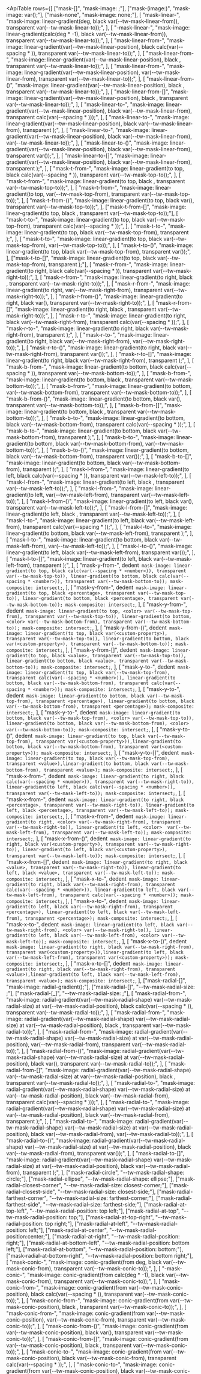 

<svg className="sr-only">
  <defs>
    <pattern id="checkerboard" x="0.5" y="0" width="10" height="10" patternUnits="userSpaceOnUse">
      <rect x="0" y="0" width="5" height="5" fill="#fff" />
      <rect x="5" y="0" width="5" height="5" fill="#808080" />
      <rect x="0" y="5" width="5" height="5" fill="#808080" />
      <rect x="5" y="5" width="5" height="5" fill="#fff" />
    </pattern>
  </defs>
</svg>

<svg className="hidden">
  <symbol id="gradient-color-stop" viewBox="0 0 32 34">
    <path
      fill="url(#checkerboard)"
      stroke="#000"
      strokeOpacity=".05"
      d="M5 .5h22A3.5 3.5 0 0 1 30.5 4v19.6a3.5 3.5 0 0 1-1.853 3.088L16 33.433 3.353 26.688A3.5 3.5 0 0 1 1.5 23.6V4A3.5 3.5 0 0 1 5 .5Z"
    />
    <path
      fill="currentColor"
      d="M1 4a4 4 0 0 1 4-4h22a4 4 0 0 1 4 4v19.6a4 4 0 0 1-2.118 3.53L16 34 3.118 27.13A4 4 0 0 1 1 23.6V4Z"
    />
  </symbol>
</svg>

<ApiTable
  rows={[
    ["mask-[<value>]", "mask-image: <value>;"],
    ["mask-(image:<custom-property>)", "mask-image: var(<custom-property>);"],
    ["mask-none", "mask-image: none;"],
    [
      "mask-linear-<number>",
      "mask-image: linear-gradient(<number>deg, black var(--tw-mask-linear-from)), transparent var(--tw-mask-linear-to));",
    ],
    [
      "-mask-linear-<number>",
      "mask-image: linear-gradient(calc(<number>deg * -1), black var(--tw-mask-linear-from)), transparent var(--tw-mask-linear-to));",
    ],
    [
      "mask-linear-from-<number>",
      "mask-image: linear-gradient(var(--tw-mask-linear-position), black calc(var(--spacing * <number>)), transparent var(--tw-mask-linear-to));",
    ],
    [
      "mask-linear-from-<percentage>",
      "mask-image: linear-gradient(var(--tw-mask-linear-position), black <percentage>, transparent var(--tw-mask-linear-to));",
    ],
    [
      "mask-linear-from-<color>",
      "mask-image: linear-gradient(var(--tw-mask-linear-position), <color> var(--tw-mask-linear-from), transparent var(--tw-mask-linear-to));",
    ],
    [
      "mask-linear-from-(<custom-property>)",
      "mask-image: linear-gradient(var(--tw-mask-linear-position), black <custom-property>, transparent var(--tw-mask-linear-to));",
    ],
    [
      "mask-linear-from-[<value>]",
      "mask-image: linear-gradient(var(--tw-mask-linear-position), black <value>, transparent var(--tw-mask-linear-to));",
    ],
    [
      "mask-linear-to-<number>",
      "mask-image: linear-gradient(var(--tw-mask-linear-position), black var(--tw-mask-linear-from), transparent calc(var(--spacing * <number>)));",
    ],
    [
      "mask-linear-to-<percentage>",
      "mask-image: linear-gradient(var(--tw-mask-linear-position), black var(--tw-mask-linear-from), transparent <percentage>);",
    ],
    [
      "mask-linear-to-<color>",
      "mask-image: linear-gradient(var(--tw-mask-linear-position), black var(--tw-mask-linear-from), <color> var(--tw-mask-linear-to));",
    ],
    [
      "mask-linear-to-(<custom-property>)",
      "mask-image: linear-gradient(var(--tw-mask-linear-position), black var(--tw-mask-linear-from), transparent var(<custom-property>));",
    ],
    [
      "mask-linear-to-[<value>]",
      "mask-image: linear-gradient(var(--tw-mask-linear-position), black var(--tw-mask-linear-from), transparent <value>);",
    ],
    [
      "mask-t-from-<number>",
      "mask-image: linear-gradient(to top, black calc(var(--spacing * <number>)), transparent var(--tw-mask-top-to));",
    ],
    [
      "mask-t-from-<percentage>",
      "mask-image: linear-gradient(to top, black <percentage>, transparent var(--tw-mask-top-to));",
    ],
    [
      "mask-t-from-<color>",
      "mask-image: linear-gradient(to top, <color> var(--tw-mask-top-from), transparent var(--tw-mask-top-to));",
    ],
    [
      "mask-t-from-(<custom-property>)",
      "mask-image: linear-gradient(to top, black var(<custom-property>), transparent var(--tw-mask-top-to));",
    ],
    ["mask-t-from-[<value>]", "mask-image: linear-gradient(to top, black <value>, transparent var(--tw-mask-top-to));"],
    [
      "mask-t-to-<number>",
      "mask-image: linear-gradient(to top, black var(--tw-mask-top-from), transparent calc(var(--spacing * <number>));",
    ],
    [
      "mask-t-to-<percentage>",
      "mask-image: linear-gradient(to top, black var(--tw-mask-top-from), transparent <percentage>);",
    ],
    [
      "mask-t-to-<color>",
      "mask-image: linear-gradient(to top, black var(--tw-mask-top-from), <color> var(--tw-mask-top-to));",
    ],
    [
      "mask-t-to-(<custom-property>)",
      "mask-image: linear-gradient(to top, black var(--tw-mask-top-from), transparent var(<custom-property>));",
    ],
    ["mask-t-to-[<value>]", "mask-image: linear-gradient(to top, black var(--tw-mask-top-from), transparent <value>);"],
    [
      "mask-r-from-<number>",
      "mask-image: linear-gradient(to right, black calc(var(--spacing * <number>)), transparent var(--tw-mask-right-to));",
    ],
    [
      "mask-r-from-<percentage>",
      "mask-image: linear-gradient(to right, black <percentage>, transparent var(--tw-mask-right-to));",
    ],
    [
      "mask-r-from-<color>",
      "mask-image: linear-gradient(to right, <color> var(--tw-mask-right-from), transparent var(--tw-mask-right-to));",
    ],
    [
      "mask-r-from-(<custom-property>)",
      "mask-image: linear-gradient(to right, black var(<custom-property>), transparent var(--tw-mask-right-to));",
    ],
    [
      "mask-r-from-[<value>]",
      "mask-image: linear-gradient(to right, black <value>, transparent var(--tw-mask-right-to));",
    ],
    [
      "mask-r-to-<number>",
      "mask-image: linear-gradient(to right, black var(--tw-mask-right-from), transparent calc(var(--spacing * <number>));",
    ],
    [
      "mask-r-to-<percentage>",
      "mask-image: linear-gradient(to right, black var(--tw-mask-right-from), transparent <percentage>);",
    ],
    [
      "mask-r-to-<color>",
      "mask-image: linear-gradient(to right, black var(--tw-mask-right-from), <color> var(--tw-mask-right-to));",
    ],
    [
      "mask-r-to-(<custom-property>)",
      "mask-image: linear-gradient(to right, black var(--tw-mask-right-from), transparent var(<custom-property>));",
    ],
    [
      "mask-r-to-[<value>]",
      "mask-image: linear-gradient(to right, black var(--tw-mask-right-from), transparent <value>);",
    ],
    [
      "mask-b-from-<number>",
      "mask-image: linear-gradient(to bottom, black calc(var(--spacing * <number>)), transparent var(--tw-mask-bottom-to));",
    ],
    [
      "mask-b-from-<percentage>",
      "mask-image: linear-gradient(to bottom, black <percentage>, transparent var(--tw-mask-bottom-to));",
    ],
    [
      "mask-b-from-<color>",
      "mask-image: linear-gradient(to bottom, <color> var(--tw-mask-bottom-from), transparent var(--tw-mask-bottom-to));",
    ],
    [
      "mask-b-from-(<custom-property>)",
      "mask-image: linear-gradient(to bottom, black var(<custom-property>), transparent var(--tw-mask-bottom-to));",
    ],
    [
      "mask-b-from-[<value>]",
      "mask-image: linear-gradient(to bottom, black <value>, transparent var(--tw-mask-bottom-to));",
    ],
    [
      "mask-b-to-<number>",
      "mask-image: linear-gradient(to bottom, black var(--tw-mask-bottom-from), transparent calc(var(--spacing * <number>));",
    ],
    [
      "mask-b-to-<percentage>",
      "mask-image: linear-gradient(to bottom, black var(--tw-mask-bottom-from), transparent <percentage>);",
    ],
    [
      "mask-b-to-<color>",
      "mask-image: linear-gradient(to bottom, black var(--tw-mask-bottom-from), <color> var(--tw-mask-bottom-to));",
    ],
    [
      "mask-b-to-(<custom-property>)",
      "mask-image: linear-gradient(to bottom, black var(--tw-mask-bottom-from), transparent var(<custom-property>));",
    ],
    [
      "mask-b-to-[<value>]",
      "mask-image: linear-gradient(to bottom, black var(--tw-mask-bottom-from), transparent <value>);",
    ],
    [
      "mask-l-from-<number>",
      "mask-image: linear-gradient(to left, black calc(var(--spacing * <number>)), transparent var(--tw-mask-left-to));",
    ],
    [
      "mask-l-from-<percentage>",
      "mask-image: linear-gradient(to left, black <percentage>, transparent var(--tw-mask-left-to));",
    ],
    [
      "mask-l-from-<color>",
      "mask-image: linear-gradient(to left, <color> var(--tw-mask-left-from), transparent var(--tw-mask-left-to));",
    ],
    [
      "mask-l-from-(<custom-property>)",
      "mask-image: linear-gradient(to left, black var(<custom-property>), transparent var(--tw-mask-left-to));",
    ],
    [
      "mask-l-from-[<value>]",
      "mask-image: linear-gradient(to left, black <value>, transparent var(--tw-mask-left-to));",
    ],
    [
      "mask-l-to-<number>",
      "mask-image: linear-gradient(to left, black var(--tw-mask-left-from), transparent calc(var(--spacing * <number>));",
    ],
    [
      "mask-l-to-<percentage>",
      "mask-image: linear-gradient(to bottom, black var(--tw-mask-left-from), transparent <percentage>);",
    ],
    [
      "mask-l-to-<color>",
      "mask-image: linear-gradient(to bottom, black var(--tw-mask-left-from), <color> var(--tw-mask-left-to));",
    ],
    [
      "mask-l-to-(<custom-property>)",
      "mask-image: linear-gradient(to left, black var(--tw-mask-left-from), transparent var(<custom-property>));",
    ],
    [
      "mask-l-to-[<value>]",
      "mask-image: linear-gradient(to left, black var(--tw-mask-left-from), transparent <value>);",
    ],
    [
      "mask-y-from-<number>",
      dedent`
        mask-image: linear-gradient(to top, black calc(var(--spacing * <number>)), transparent var(--tw-mask-top-to)), linear-gradient(to bottom, black calc(var(--spacing * <number>)), transparent var(--tw-mask-bottom-to));
        mask-composite: intersect;`,
    ],
    [
      "mask-y-from-<percentage>",
      dedent`
        mask-image: linear-gradient(to top, black <percentage>, transparent var(--tw-mask-top-to)), linear-gradient(to bottom, black <percentage>, transparent var(--tw-mask-bottom-to));
        mask-composite: intersect;`,
    ],
    [
      "mask-y-from-<color>",
      dedent`
        mask-image: linear-gradient(to top, <color> var(--tw-mask-top-from), transparent var(--tw-mask-top-to)), linear-gradient(to bottom, <color> var(--tw-mask-bottom-from), transparent var(--tw-mask-bottom-to));
        mask-composite: intersect;`,
    ],
    [
      "mask-y-from-(<custom-property>)",
      dedent`
        mask-image: linear-gradient(to top, black var(<custom-property>), transparent var(--tw-mask-top-to)), linear-gradient(to bottom, black var(<custom-property>), transparent var(--tw-mask-bottom-to));
        mask-composite: intersect;`,
    ],
    [
      "mask-y-from-[<value>]",
      dedent`
        mask-image: linear-gradient(to top, black <value>, transparent var(--tw-mask-top-to)), linear-gradient(to bottom, black <value>, transparent var(--tw-mask-bottom-to));
        mask-composite: intersect;`,
    ],
    [
      "mask-y-to-<number>",
      dedent`
        mask-image: linear-gradient(to top, black var(--tw-mask-top-from), transparent calc(var(--spacing * <number>)), linear-gradient(to bottom, black var(--tw-mask-bottom-from), transparent calc(var(--spacing * <number>));
        mask-composite: intersect;`,
    ],
    [
      "mask-y-to-<percentage>",
      dedent`
        mask-image: linear-gradient(to bottom, black var(--tw-mask-top-from), transparent <percentage>), linear-gradient(to bottom, black var(--tw-mask-bottom-from), transparent <percentage>);
        mask-composite: intersect;`,
    ],
    [
      "mask-y-to-<color>",
      dedent`
        mask-image: linear-gradient(to bottom, black var(--tw-mask-top-from), <color> var(--tw-mask-top-to)), linear-gradient(to bottom, black var(--tw-mask-bottom-from), <color> var(--tw-mask-bottom-to));
        mask-composite: intersect;`,
    ],
    [
      "mask-y-to-(<custom-property>)",
      dedent`
      mask-image: linear-gradient(to top, black var(--tw-mask-top-from), transparent var(<custom-property>)),linear-gradient(to bottom, black var(--tw-mask-bottom-from), transparent var(<custom-property>));
      mask-composite: intersect;`,
    ],
    [
      "mask-y-to-[<value>]",
      dedent`
      mask-image: linear-gradient(to top, black var(--tw-mask-top-from), transparent <value>),linear-gradient(to bottom, black var(--tw-mask-bottom-from), transparent <value>);
      mask-composite: intersect;`,
    ],
    [
      "mask-x-from-<number>",
      dedent`
        mask-image: linear-gradient(to right, black calc(var(--spacing * <number>)), transparent var(--tw-mask-right-to)), linear-gradient(to left, black calc(var(--spacing * <number>)), transparent var(--tw-mask-left-to));
        mask-composite: intersect;`,
    ],
    [
      "mask-x-from-<percentage>",
      dedent`
        mask-image: linear-gradient(to right, black <percentage>, transparent var(--tw-mask-right-to)), linear-gradient(to left, black <percentage>, transparent var(--tw-mask-left-to));
        mask-composite: intersect;`,
    ],
    [
      "mask-x-from-<color>",
      dedent`
        mask-image: linear-gradient(to right, <color> var(--tw-mask-right-from), transparent var(--tw-mask-right-to)), linear-gradient(to left, <color>  var(--tw-mask-left-from), transparent var(--tw-mask-left-to));
        mask-composite: intersect;`,
    ],
    [
      "mask-x-from-(<custom-property>)",
      dedent`
        mask-image: linear-gradient(to right, black var(<custom-property>), transparent var(--tw-mask-right-to)), linear-gradient(to left, black var(<custom-property>), transparent var(--tw-mask-left-to));
        mask-composite: intersect;`,
    ],
    [
      "mask-x-from-[<value>]",
      dedent`
        mask-image: linear-gradient(to right, black <value>, transparent var(--tw-mask-right-to)), linear-gradient(to left, black <value>, transparent var(--tw-mask-left-to));
        mask-composite: intersect;`,
    ],
    [
      "mask-x-to-<number>",
      dedent`
        mask-image: linear-gradient(to right, black var(--tw-mask-right-from), transparent calc(var(--spacing * <number>)), linear-gradient(to left, black var(--tw-mask-left-from), transparent calc(var(--spacing * <number>));
        mask-composite: intersect;`,
    ],
    [
      "mask-x-to-<percentage>",
      dedent`
        mask-image: linear-gradient(to left, black var(--tw-mask-right-from), transparent <percentage>), linear-gradient(to left, black var(--tw-mask-left-from), transparent <percentage>);
        mask-composite: intersect;`,
    ],
    [
      "mask-x-to-<color>",
      dedent`
        mask-image: linear-gradient(to left, black var(--tw-mask-right-from), <color> var(--tw-mask-right-to)), linear-gradient(to left, black var(--tw-mask-left-from), <color> var(--tw-mask-left-to));
        mask-composite: intersect;`,
    ],
    [
      "mask-x-to-(<custom-property>)",
      dedent`
        mask-image: linear-gradient(to right, black var(--tw-mask-right-from), transparent var(<custom-property>)),linear-gradient(to left, black var(--tw-mask-left-from), transparent var(<custom-property>));
        mask-composite: intersect;`,
    ],
    [
      "mask-x-to-[<value>]",
      dedent`
        mask-image: linear-gradient(to right, black var(--tw-mask-right-from), transparent <value>),linear-gradient(to left, black var(--tw-mask-left-from), transparent <value>);
        mask-composite: intersect;`,
    ],
    ["mask-radial-[<value>]", "mask-image: radial-gradient(<value>);"],
    ["mask-radial-[<size>]", "--tw-mask-radial-size: <size>;"],
    ["mask-radial-[<size>_<size>]", "--tw-mask-radial-size: <size> <size>;"],
    [
      "mask-radial-from-<number>",
      "mask-image: radial-gradient(var(--tw-mask-radial-shape) var(--tw-mask-radial-size) at var(--tw-mask-radial-position), black calc(var(--spacing * <number>)), transparent var(--tw-mask-radial-to));",
    ],
    [
      "mask-radial-from-<percentage>",
      "mask-image: radial-gradient(var(--tw-mask-radial-shape) var(--tw-mask-radial-size) at var(--tw-mask-radial-position), black <percentage>, transparent var(--tw-mask-radial-to));",
    ],
    [
      "mask-radial-from-<color>",
      "mask-image: radial-gradient(var(--tw-mask-radial-shape) var(--tw-mask-radial-size) at var(--tw-mask-radial-position), <color> var(--tw-mask-radial-from), transparent var(--tw-mask-radial-to));",
    ],
    [
      "mask-radial-from-(<custom-property>)",
      "mask-image: radial-gradient(var(--tw-mask-radial-shape) var(--tw-mask-radial-size) at var(--tw-mask-radial-position), black var(<custom-property>), transparent var(--tw-mask-radial-to));",
    ],
    [
      "mask-radial-from-[<value>]",
      "mask-image: radial-gradient(var(--tw-mask-radial-shape) var(--tw-mask-radial-size) at var(--tw-mask-radial-position), black <value>, transparent var(--tw-mask-radial-to));",
    ],
    [
      "mask-radial-to-<number>",
      "mask-image: radial-gradient(var(--tw-mask-radial-shape) var(--tw-mask-radial-size) at var(--tw-mask-radial-position), black var(--tw-mask-radial-from), transparent calc(var(--spacing * <number>)));",
    ],
    [
      "mask-radial-to-<percentage>",
      "mask-image: radial-gradient(var(--tw-mask-radial-shape) var(--tw-mask-radial-size) at var(--tw-mask-radial-position), black var(--tw-mask-radial-from), transparent <percentage>);",
    ],
    [
      "mask-radial-to-<color>",
      "mask-image: radial-gradient(var(--tw-mask-radial-shape) var(--tw-mask-radial-size) at var(--tw-mask-radial-position), black var(--tw-mask-radial-from), <color> var(--tw-mask-radial-to));",
    ],
    [
      "mask-radial-to-(<custom-property>)",
      "mask-image: radial-gradient(var(--tw-mask-radial-shape) var(--tw-mask-radial-size) at var(--tw-mask-radial-position), black var(--tw-mask-radial-from), transparent var(<custom-property>));",
    ],
    [
      "mask-radial-to-[<value>]",
      "mask-image: radial-gradient(var(--tw-mask-radial-shape) var(--tw-mask-radial-size) at var(--tw-mask-radial-position), black var(--tw-mask-radial-from), transparent <value>);",
    ],
    ["mask-radial-circle", "--tw-mask-radial-shape: circle;"],
    ["mask-radial-ellipse", "--tw-mask-radial-shape: ellipse;"],
    ["mask-radial-closest-corner", "--tw-mask-radial-size: closest-corner;"],
    ["mask-radial-closest-side", "--tw-mask-radial-size: closest-side;"],
    ["mask-radial-farthest-corner", "--tw-mask-radial-size: farthest-corner;"],
    ["mask-radial-farthest-side", "--tw-mask-radial-size: farthest-side;"],
    ["mask-radial-at-top-left", "--tw-mask-radial-position: top left;"],
    ["mask-radial-at-top", "--tw-mask-radial-position: top;"],
    ["mask-radial-at-top-right", "--tw-mask-radial-position: top right;"],
    ["mask-radial-at-left", "--tw-mask-radial-position: left;"],
    ["mask-radial-at-center", "--tw-mask-radial-position:center;"],
    ["mask-radial-at-right", "--tw-mask-radial-position: right;"],
    ["mask-radial-at-bottom-left", "--tw-mask-radial-position: bottom left;"],
    ["mask-radial-at-bottom", "--tw-mask-radial-position: bottom;"],
    ["mask-radial-at-bottom-right", "--tw-mask-radial-position: bottom right;"],
    [
      "mask-conic-<number>",
      "mask-image: conic-gradient(from <number>deg, black var(--tw-mask-conic-from), transparent var(--tw-mask-conic-to));",
    ],
    [
      "-mask-conic-<number>",
      "mask-image: conic-gradient(from calc(<number>deg * -1), black var(--tw-mask-conic-from), transparent var(--tw-mask-conic-to));",
    ],
    [
      "mask-conic-from-<number>",
      "mask-image: conic-gradient(from var(--tw-mask-conic-position), black calc(var(--spacing * <number>)), transparent var(--tw-mask-conic-to));",
    ],
    [
      "mask-conic-from-<percentage>",
      "mask-image: conic-gradient(from var(--tw-mask-conic-position), black <percentage>, transparent var(--tw-mask-conic-to));",
    ],
    [
      "mask-conic-from-<color>",
      "mask-image: conic-gradient(from var(--tw-mask-conic-position), <color> var(--tw-mask-conic-from), transparent var(--tw-mask-conic-to));",
    ],
    [
      "mask-conic-from-(<custom-property>)",
      "mask-image: conic-gradient(from var(--tw-mask-conic-position), black var(<custom-property>), transparent var(--tw-mask-conic-to));",
    ],
    [
      "mask-conic-from-[<value>]",
      "mask-image: conic-gradient(from var(--tw-mask-conic-position), black <value>, transparent var(--tw-mask-conic-to));",
    ],
    [
      "mask-conic-to-<number>",
      "mask-image: conic-gradient(from var(--tw-mask-conic-position), black var(--tw-mask-conic-from), transparent calc(var(--spacing * <number>));",
    ],
    [
      "mask-conic-to-<percentage>",
      "mask-image: conic-gradient(from var(--tw-mask-conic-position), black var(--tw-mask-conic-from), transparent <percentage>);",
    ],
    [
      "mask-conic-to-<color>",
      "mask-image: conic-gradient(from var(--tw-mask-conic-position), black var(--tw-mask-conic-from), <color> var(--tw-mask-conic-to);",
    ],
    [
      "mask-conic-to-(<custom-property>)",
      "mask-image: conic-gradient(from var(--tw-mask-conic-position), black var(--tw-mask-conic-from), transparent var(<custom-property>);",
    ],
    [
      "mask-conic-to-[<value>]",
      "mask-image: conic-gradient(from var(--tw-mask-conic-position), black var(--tw-mask-conic-from), transparent <value>);",
    ],
  ]}
/>

## Examples

### Basic example

Use the `mask-[<value>]` syntax to set the mask image of an element:

<Figure>

<Example>
  {
    <Stripes
      border
      className="relative mx-auto flex h-48 w-96 items-center justify-center overflow-hidden rounded-lg sm:w-96"
    >
      <div className="h-full w-full bg-[url(https://images.unsplash.com/photo-1554629947-334ff61d85dc?ixid=MnwxMjA3fDB8MHxwaG90by1wYWdlfHx8fGVufDB8fHx8&ixlib=rb-1.2.1&auto=format&fit=crop&w=1000&h=1000&q=80)] [mask-image:url(/mask.png)] bg-cover bg-center bg-no-repeat mask-size-[110%_90%] mask-center mask-no-repeat"></div>
    </Stripes>
  }
</Example>

```html
<!-- [!code classes:mask-[url(/img/scribble.png)]] -->
<div class="bg-[url(/img/mountains.jpg)] mask-[url(/img/scribble.png)] ..."></div>
```

</Figure>

### Masking a single side

Use utilities like `mask-b-from-<value>` and `mask-t-to-<value>` to add a linear gradient mask to a single side of an element:

<Figure >

<Example padding={false}>
  {
    <div className="grid grid-cols-2 items-end gap-x-2 gap-y-8 p-8 text-center font-mono text-sm font-medium text-gray-500 max-sm:justify-between max-sm:px-2 dark:text-gray-400">
      <div className="flex flex-col items-center text-xs">
        <p>mask-t-from-50%</p>
        <Stripes className="mt-3 aspect-[1.33] w-40 rounded-lg max-sm:w-32" border>
          <div className="h-full rounded-lg bg-[url(https://images.unsplash.com/photo-1554629947-334ff61d85dc?ixid=MnwxMjA3fDB8MHxwaG90by1wYWdlfHx8fGVufDB8fHx8&ixlib=rb-1.2.1&auto=format&fit=crop&w=1000&h=1000&q=80)] mask-t-from-50% bg-cover bg-center mask-no-repeat"></div>
        </Stripes>
      </div>
      <div className="flex flex-col items-center text-xs">
        <p>mask-r-from-30%</p>
        <Stripes className="mt-3 aspect-[1.33] w-40 rounded-lg max-sm:w-32" border>
          <div className="h-full rounded-lg bg-[url(https://images.unsplash.com/photo-1554629947-334ff61d85dc?ixid=MnwxMjA3fDB8MHxwaG90by1wYWdlfHx8fGVufDB8fHx8&ixlib=rb-1.2.1&auto=format&fit=crop&w=1000&h=1000&q=80)] mask-r-from-white mask-r-from-30% bg-cover bg-center mask-no-repeat"></div>
        </Stripes>
      </div>
      <div className="flex flex-col items-center text-xs">
        <p>mask-l-from-50%</p>
        <p>mask-l-to-90%</p>
        <Stripes className="mt-3 aspect-[1.33] w-40 rounded-lg max-sm:w-32" border>
          <div className="h-full rounded-lg bg-[url(https://images.unsplash.com/photo-1554629947-334ff61d85dc?ixid=MnwxMjA3fDB8MHxwaG90by1wYWdlfHx8fGVufDB8fHx8&ixlib=rb-1.2.1&auto=format&fit=crop&w=1000&h=1000&q=80)] mask-l-from-50% mask-l-to-90% bg-cover bg-center mask-no-repeat"></div>
        </Stripes>
      </div>
      <div className="flex flex-col items-center text-xs">
        <p>mask-b-from-20%</p>
        <p>mask-b-to-80%</p>
        <Stripes className="mt-3 aspect-[1.33] w-40 rounded-lg max-sm:w-32" border>
          <div className="h-full rounded-lg bg-[url(https://images.unsplash.com/photo-1554629947-334ff61d85dc?ixid=MnwxMjA3fDB8MHxwaG90by1wYWdlfHx8fGVufDB8fHx8&ixlib=rb-1.2.1&auto=format&fit=crop&w=1000&h=1000&q=80)] mask-b-from-20% mask-b-to-80% bg-cover bg-center mask-no-repeat"></div>
        </Stripes>
      </div>
    </div>
  }
</Example>

```html
<!-- [!code classes:mask-t-from-50%,mask-r-from-30%,mask-r-to-90%,mask-b-from-50%,mask-b-to-90%,mask-l-from-20%,mask-l-to-80%] -->
<div class="mask-t-from-50% ..."></div>
<div class="mask-r-from-30% ..."></div>
<div class="mask-b-from-50% mask-b-to-90% ..."></div>
<div class="mask-l-from-20% mask-l-to-80% ..."></div>
```

</Figure>

By default, this creates a gradient from black to transparent. You can customize the gradient colors using the `mask-b-from-<color>` and `mask-l-to-<color>` utilities.

Combine multiple single side utilities to create more complex gradients, or use utilities like `mask-x-from-<value>` and `mask-y-from-<value>` to create a symmetrical gradient:

<Figure>

<Example>
  {
    <div className="mx-8 max-sm:justify-between max-sm:px-2">
      <div className="relative h-[3.625rem]">
        <div className="absolute top-0 left-[10%] -ml-3 flex h-12 flex-col items-center">
          <svg viewBox="0 0 32 34" className="w-7 flex-none text-transparent drop-shadow dark:stroke-white/10">
            <use href="#gradient-color-stop" />
          </svg>
          <div className="mt-2 h-2 w-0.5 bg-gray-900/30 dark:bg-white/30"></div>
        </div>
        <div className="absolute top-0 left-[20%] -ml-3 flex h-12 flex-col items-center">
          <svg viewBox="0 0 32 34" className="w-7 flex-none text-black drop-shadow dark:stroke-white/10">
            <use href="#gradient-color-stop" />
          </svg>
          <div className="mt-2 h-2 w-0.5 bg-gray-900/30 dark:bg-white/30"></div>
        </div>
        <div className="absolute top-0 right-[30%] -mr-3 flex h-12 flex-col items-center">
          <svg viewBox="0 0 32 34" className="w-7 flex-none text-black drop-shadow dark:stroke-white/10">
            <use href="#gradient-color-stop" />
          </svg>
          <div className="mt-2 h-2 w-0.5 bg-gray-900/30 dark:bg-white/30"></div>
        </div>
        <div className="absolute top-0 right-px -mr-3 flex h-12 flex-col items-center">
          <svg viewBox="0 0 32 34" className="w-7 flex-none text-transparent drop-shadow dark:stroke-white/10">
            <use href="#gradient-color-stop" />
          </svg>
          <div className="mt-2 h-2 w-0.5 bg-gray-900/30 dark:bg-white/30"></div>
        </div>
      </div>
      <div className="relative">
        <div className="relative z-10 h-32 rounded-lg bg-[url(https://images.unsplash.com/photo-1554629947-334ff61d85dc?ixid=MnwxMjA3fDB8MHxwaG90by1wYWdlfHx8fGVufDB8fHx8&ixlib=rb-1.2.1&auto=format&fit=crop&w=1000&h=1000&q=80)] mask-r-from-70% mask-l-from-80% mask-l-to-90% bg-cover bg-center"></div>
        <Stripes className="absolute inset-0 rounded-lg" border />
      </div>
      <div className="relative mt-8 h-[3.625rem]">
        <div className="absolute top-0 left-[10%] -ml-3 flex h-12 flex-col items-center">
          <svg viewBox="0 0 32 34" className="w-7 flex-none text-transparent drop-shadow dark:stroke-white/10">
            <use href="#gradient-color-stop" />
          </svg>
          <div className="mt-2 h-2 w-0.5 bg-gray-900/30 dark:bg-white/30"></div>
        </div>
        <div className="absolute top-0 left-[30%] -ml-3 flex h-12 flex-col items-center">
          <svg viewBox="0 0 32 34" className="w-7 flex-none text-black drop-shadow dark:stroke-white/10">
            <use href="#gradient-color-stop" />
          </svg>
          <div className="mt-2 h-2 w-0.5 bg-gray-900/30 dark:bg-white/30"></div>
        </div>
        <div className="absolute top-0 right-[30%] -mr-3 flex h-12 flex-col items-center">
          <svg viewBox="0 0 32 34" className="w-7 flex-none text-black drop-shadow dark:stroke-white/10">
            <use href="#gradient-color-stop" />
          </svg>
          <div className="mt-2 h-2 w-0.5 bg-gray-900/30 dark:bg-white/30"></div>
        </div>
        <div className="absolute top-0 right-[10%] -mr-3 flex h-12 flex-col items-center">
          <svg viewBox="0 0 32 34" className="w-7 flex-none text-transparent drop-shadow dark:stroke-white/10">
            <use href="#gradient-color-stop" />
          </svg>
          <div className="mt-2 h-2 w-0.5 bg-gray-900/30 dark:bg-white/30"></div>
        </div>
      </div>
      <div className="relative">
        <div className="relative z-10 h-32 rounded-lg bg-[url(https://images.unsplash.com/photo-1554629947-334ff61d85dc?ixid=MnwxMjA3fDB8MHxwaG90by1wYWdlfHx8fGVufDB8fHx8&ixlib=rb-1.2.1&auto=format&fit=crop&w=1000&h=1000&q=80)] mask-x-from-70% mask-x-to-90% bg-cover bg-center"></div>
        <Stripes className="absolute inset-0 rounded-lg" border />
      </div>
    </div>
  }
</Example>

```html
<!-- [!code classes:mask-r-from-70%,mask-l-from-80%,mask-l-to-90%,mask-x-from-70%,mask-x-to-90%] -->
<div class="mask-r-from-70% mask-l-from-80% mask-l-to-90% ..."></div>
<div class="mask-x-from-70% mask-x-to-90% ..."></div>
```

</Figure>

### Adding a linear gradient mask

Use utilities like `mask-linear-<angle>` and `mask-linear-to-<value>` to add a custom linear gradient mask to an element:

<Figure>

<Example padding={false}>
  {
    <div className="relative py-8">
      <div className="absolute inset-x-0 bottom-8 z-10 flex items-center justify-center">
        <button
          type="button"
          className="rounded-full bg-white px-4 py-2 text-sm font-semibold text-gray-900 shadow-xs ring-1 ring-gray-300 ring-inset hover:bg-gray-50 dark:bg-gray-950 dark:text-white dark:ring-white/20 dark:hover:bg-gray-900"
        >
          Show more
        </button>
      </div>
      <div className="border-y border-y-gray-200 bg-white mask-linear-180 mask-linear-from-70% dark:border-y-gray-800 dark:bg-gray-950">
        <div>
          <div className="inline-block min-w-full align-middle">
            <div className="overflow-hidden">
              <table className="min-w-full">
                <thead className="border-b border-gray-200 bg-gray-50 dark:border-gray-800 dark:bg-gray-950">
                  <tr>
                    <th scope="col" className="px-6 py-3 text-left text-sm font-medium text-gray-900 dark:text-white">
                      Name
                    </th>
                    <th scope="col" className="px-6 py-3 text-left text-sm font-medium text-gray-900 dark:text-white">
                      Title
                    </th>
                    <th scope="col" className="px-6 py-3 text-left text-sm font-medium text-gray-900 dark:text-white">
                      Email
                    </th>
                  </tr>
                </thead>
                <tbody>
                  <tr className="odd:bg-white even:bg-gray-50 dark:odd:bg-gray-900/50 dark:even:bg-gray-950">
                    <td className="px-6 py-4 text-sm font-medium whitespace-nowrap text-gray-900 dark:text-white">
                      Jane Cooper
                    </td>
                    <td className="px-6 py-4 text-sm whitespace-nowrap text-gray-600 dark:text-gray-400">
                      Regional Paradigm Technician
                    </td>
                    <td className="px-6 py-4 text-sm whitespace-nowrap text-gray-600 dark:text-gray-400">
                      jane.cooper@example.com
                    </td>
                  </tr>
                  <tr className="odd:bg-white even:bg-gray-50 dark:odd:bg-gray-900/50 dark:even:bg-gray-950">
                    <td className="px-6 py-4 text-sm font-medium whitespace-nowrap text-gray-900 dark:text-white">
                      Cody Fisher
                    </td>
                    <td className="px-6 py-4 text-sm whitespace-nowrap text-gray-600 dark:text-gray-400">
                      Product Directives Officer
                    </td>
                    <td className="px-6 py-4 text-sm whitespace-nowrap text-gray-600 dark:text-gray-400">
                      cody.fisher@example.com
                    </td>
                  </tr>
                  <tr className="odd:bg-white even:bg-gray-50 dark:odd:bg-gray-900/50 dark:even:bg-gray-950">
                    <td className="px-6 py-4 text-sm font-medium whitespace-nowrap text-gray-900 dark:text-white">
                      Leonard Krasner
                    </td>
                    <td className="px-6 py-4 text-sm whitespace-nowrap text-gray-600 dark:text-gray-400">
                      Senior Designer
                    </td>
                    <td className="px-6 py-4 text-sm whitespace-nowrap text-gray-600 dark:text-gray-400">
                      leonard.krasner@example.com
                    </td>
                  </tr>
                  <tr className="odd:bg-white even:bg-gray-50 dark:odd:bg-gray-900/50 dark:even:bg-gray-950">
                    <td className="px-6 py-4 text-sm font-medium whitespace-nowrap text-gray-900 dark:text-white">
                      Emily Selman
                    </td>
                    <td className="px-6 py-4 text-sm whitespace-nowrap text-gray-600 dark:text-gray-400">
                      VP, Hardware Engineering
                    </td>
                    <td className="px-6 py-4 text-sm whitespace-nowrap text-gray-600 dark:text-gray-400">
                      emily.selman@example.com
                    </td>
                  </tr>
                  <tr className="odd:bg-white even:bg-gray-50 dark:odd:bg-gray-900/50 dark:even:bg-gray-950">
                    <td className="px-6 py-4 text-sm font-medium whitespace-nowrap text-gray-900 dark:text-white">
                      Anna Roberts
                    </td>
                    <td className="px-6 py-4 text-sm whitespace-nowrap text-gray-600 dark:text-gray-400">
                      Chief Strategy Officer
                    </td>
                    <td className="px-6 py-4 text-sm whitespace-nowrap text-gray-600 dark:text-gray-400">
                      anna.roberts@example.com
                    </td>
                  </tr>
                </tbody>
              </table>
            </div>
          </div>
        </div>
      </div>
    </div>
  }
</Example>

```html
<!-- [!code classes:mask-linear-180,mask-linear-from-70%] -->
<div class="relative">
  <div class="absolute inset-x-0 bottom-8 z-10 flex items-center justify-center">
    <button
      type="button"
      class="rounded-full bg-white px-4 py-2 text-sm font-semibold text-gray-900 dark:bg-gray-950 dark:text-white dark:ring-white/20 dark:hover:bg-gray-900 ..."
    >
      Show more
    </button>
  </div>
  <div class="max-h-96 mask-linear-180 mask-linear-from-70% ...">
    <table>
      <!-- ... -->
    </table>
  </div>
</div>
```

</Figure>

By default, this creates a gradient from black to transparent. You can customize the gradient colors using the `mask-linear-from-<color>` and `mask-linear-to-<color>` utilities.

### Adding a radial gradient mask

Use the `mask-radial-from-<value>` and `mask-radial-to-<value>` utilities to add a radial gradient mask to an element:

<Figure>

<Example padding={false}>
  {
    <div className="mx-auto flex items-center gap-4 p-16 max-sm:p-8">
      <div className="bg-repeat-none aspect-square w-full bg-[url(/keyboard-light.png)] mask-radial-[100%_100%] mask-radial-from-75% mask-radial-at-left bg-cover bg-no-repeat dark:bg-[url(/keyboard-dark.png)]" />
      <div className="font-medium">
        <p className="font-mono text-xs text-blue-500 uppercase dark:text-blue-400">Speed</p>
        <p className="mt-2 text-base text-gray-700 dark:text-gray-300">Built for power users</p>
        <p className="mt-1 text-sm leading-relaxed text-balance text-gray-500">
          Work faster than ever with customizable keyboard shortcuts
        </p>
      </div>
    </div>
  }
</Example>

```html
<!-- [!code classes:mask-radial-from-75%] -->
<div class="flex items-center gap-4">
  <img class="mask-radial-[100%_100%] mask-radial-from-75% mask-radial-at-left ..." src="/img/keyboard.png" />
  <div class="font-medium">
    <p class="font-mono text-xs text-blue-500 uppercase dark:text-blue-400">Speed</p>
    <p class="mt-2 text-base text-gray-700 dark:text-gray-300">Built for power users</p>
    <p class="mt-1 text-sm leading-relaxed text-balance text-gray-500">
      Work faster than ever with customizable keyboard shortcuts
    </p>
  </div>
</div>
```

</Figure>

By default, this creates a gradient from black to transparent. You can customize the gradient colors using the `mask-radial-from-<color>` and `mask-radial-to-<color>` utilities.

#### Setting the radial gradient position

Use utilities like `mask-radial-at-bottom-left` and `mask-radial-at-[35%_35%]` to set the position of the center of the radial gradient mask:

<Figure >

<Example padding={false}>
  {
    <div className="grid grid-cols-3 items-end gap-x-2 gap-y-8 p-8 text-center font-mono text-sm font-medium text-gray-500 max-sm:justify-between max-sm:px-2 dark:text-gray-400">
      <div className="flex flex-col items-center">
        <p className="mb-3 text-xs">mask-radial-at-top-left</p>
        <Stripes className="size-28 rounded-lg max-sm:size-24" border>
          <div className="h-full rounded-lg bg-[url(https://images.unsplash.com/photo-1554629947-334ff61d85dc?ixid=MnwxMjA3fDB8MHxwaG90by1wYWdlfHx8fGVufDB8fHx8&ixlib=rb-1.2.1&auto=format&fit=crop&w=1000&h=1000&q=80)] mask-radial-[33%_33%] mask-radial-from-100% mask-radial-at-top-left bg-cover bg-center mask-no-repeat"></div>
        </Stripes>
      </div>
      <div className="flex flex-col items-center">
        <p className="mb-3 text-xs">mask-radial-at-top</p>
        <Stripes className="size-28 rounded-lg max-sm:size-24" border>
          <div className="h-full rounded-lg bg-[url(https://images.unsplash.com/photo-1554629947-334ff61d85dc?ixid=MnwxMjA3fDB8MHxwaG90by1wYWdlfHx8fGVufDB8fHx8&ixlib=rb-1.2.1&auto=format&fit=crop&w=1000&h=1000&q=80)] mask-radial-[33%_33%] mask-radial-from-100% mask-radial-at-top bg-cover bg-center mask-no-repeat"></div>
        </Stripes>
      </div>
      <div className="flex flex-col items-center">
        <p className="mb-3 text-xs">mask-radial-at-top-right</p>
        <Stripes className="size-28 rounded-lg max-sm:size-24" border>
          <div className="h-full rounded-lg bg-[url(https://images.unsplash.com/photo-1554629947-334ff61d85dc?ixid=MnwxMjA3fDB8MHxwaG90by1wYWdlfHx8fGVufDB8fHx8&ixlib=rb-1.2.1&auto=format&fit=crop&w=1000&h=1000&q=80)] mask-radial-[33%_33%] mask-radial-from-100% mask-radial-at-top-right bg-cover bg-center mask-no-repeat"></div>
        </Stripes>
      </div>
      <div className="flex flex-col items-center">
        <p className="mb-3 text-xs">mask-radial-at-left</p>
        <Stripes className="size-28 rounded-lg max-sm:size-24" border>
          <div className="h-full rounded-lg bg-[url(https://images.unsplash.com/photo-1554629947-334ff61d85dc?ixid=MnwxMjA3fDB8MHxwaG90by1wYWdlfHx8fGVufDB8fHx8&ixlib=rb-1.2.1&auto=format&fit=crop&w=1000&h=1000&q=80)] mask-radial-[33%_33%] mask-radial-from-100% mask-radial-at-left bg-cover bg-center mask-no-repeat"></div>
        </Stripes>
      </div>
      <div className="flex flex-col items-center">
        <p className="mb-3 text-xs">mask-radial-at-center</p>
        <Stripes className="size-28 rounded-lg max-sm:size-24" border>
          <div className="h-full rounded-lg bg-[url(https://images.unsplash.com/photo-1554629947-334ff61d85dc?ixid=MnwxMjA3fDB8MHxwaG90by1wYWdlfHx8fGVufDB8fHx8&ixlib=rb-1.2.1&auto=format&fit=crop&w=1000&h=1000&q=80)] mask-radial-[33%_33%] mask-radial-from-100% mask-radial-at-center bg-cover bg-center mask-no-repeat"></div>
        </Stripes>
      </div>
      <div className="flex flex-col items-center">
        <p className="mb-3 text-xs">mask-radial-at-right</p>
        <Stripes className="size-28 rounded-lg max-sm:size-24" border>
          <div className="h-full rounded-lg bg-[url(https://images.unsplash.com/photo-1554629947-334ff61d85dc?ixid=MnwxMjA3fDB8MHxwaG90by1wYWdlfHx8fGVufDB8fHx8&ixlib=rb-1.2.1&auto=format&fit=crop&w=1000&h=1000&q=80)] mask-radial-[33%_33%] mask-radial-from-100% mask-radial-at-right bg-cover bg-center mask-no-repeat"></div>
        </Stripes>
      </div>
      <div className="flex flex-col items-center">
        <p className="mb-3 text-xs">mask-radial-at-bottom-left</p>
        <Stripes className="size-28 rounded-lg max-sm:size-24" border>
          <div className="h-full rounded-lg bg-[url(https://images.unsplash.com/photo-1554629947-334ff61d85dc?ixid=MnwxMjA3fDB8MHxwaG90by1wYWdlfHx8fGVufDB8fHx8&ixlib=rb-1.2.1&auto=format&fit=crop&w=1000&h=1000&q=80)] mask-radial-[33%_33%] mask-radial-from-100% mask-radial-at-bottom-left bg-cover bg-center mask-no-repeat"></div>
        </Stripes>
      </div>
      <div className="flex flex-col items-center">
        <p className="mb-3 text-xs">mask-radial-at-bottom</p>
        <Stripes className="size-28 rounded-lg max-sm:size-24" border>
          <div className="h-full rounded-lg bg-[url(https://images.unsplash.com/photo-1554629947-334ff61d85dc?ixid=MnwxMjA3fDB8MHxwaG90by1wYWdlfHx8fGVufDB8fHx8&ixlib=rb-1.2.1&auto=format&fit=crop&w=1000&h=1000&q=80)] mask-radial-[33%_33%] mask-radial-from-100% mask-radial-at-bottom bg-cover bg-center mask-no-repeat"></div>
        </Stripes>
      </div>
      <div className="flex flex-col items-center">
        <p className="mb-3 text-xs">mask-radial-at-bottom-right</p>
        <Stripes className="size-28 rounded-lg max-sm:size-24" border>
          <div className="h-full rounded-lg bg-[url(https://images.unsplash.com/photo-1554629947-334ff61d85dc?ixid=MnwxMjA3fDB8MHxwaG90by1wYWdlfHx8fGVufDB8fHx8&ixlib=rb-1.2.1&auto=format&fit=crop&w=1000&h=1000&q=80)] mask-radial-[33%_33%] mask-radial-from-100% mask-radial-at-bottom-right bg-cover bg-center mask-no-repeat"></div>
        </Stripes>
      </div>
    </div>
  }
</Example>

```html
<!-- [!code classes:mask-radial-at-top-left,mask-radial-at-top,mask-radial-at-top-right,mask-radial-at-left,mask-radial-at-center,mask-radial-at-right,mask-radial-at-bottom,mask-radial-at-bottom-left,mask-radial-at-bottom-right] -->
<div class="mask-radial-from-100% mask-radial-at-top-left ..."></div>
<div class="mask-radial-from-100% mask-radial-at-top ..."></div>
<div class="mask-radial-from-100% mask-radial-at-top-right ..."></div>
<div class="mask-radial-from-100% mask-radial-at-left ..."></div>
<div class="mask-radial-from-100% mask-radial-at-center ..."></div>
<div class="mask-radial-from-100% mask-radial-at-right ..."></div>
<div class="mask-radial-from-100% mask-radial-at-bottom-left ..."></div>
<div class="mask-radial-from-100% mask-radial-at-bottom ..."></div>
<div class="mask-radial-from-100% mask-radial-at-bottom-right ..."></div>
```

</Figure>

This is different from [`mask-position`](./docs/mask-position) which sets the position of the mask image itself, not the radial gradient.

#### Setting the radial gradient size

Use utilities like `mask-radial-closest-corner` and `mask-radial-farthest-side` to set the size of the radial gradient mask:

<Figure >

<Example padding={false}>
  {
    <div className="grid grid-cols-2 items-end gap-x-2 gap-y-8 p-8 text-center font-mono text-sm font-medium text-gray-500 max-sm:justify-between max-sm:px-2 dark:text-gray-400">
      <div className="flex flex-col items-center">
        <p className="mb-3 text-xs">mask-radial-closest-side</p>
        <Stripes className="aspect-[1.33] w-40 rounded-lg max-sm:w-322" border>
          <div className="h-full rounded-lg bg-[url(https://images.unsplash.com/photo-1554629947-334ff61d85dc?ixid=MnwxMjA3fDB8MHxwaG90by1wYWdlfHx8fGVufDB8fHx8&ixlib=rb-1.2.1&auto=format&fit=crop&w=1000&h=1000&q=80)] mask-radial-from-100% mask-radial-closest-side mask-radial-at-[30%_30%] bg-cover bg-center mask-no-repeat"></div>
        </Stripes>
      </div>
      <div className="flex flex-col items-center">
        <p className="mb-3 text-xs">mask-radial-closest-corner</p>
        <Stripes className="aspect-[1.33] w-40 rounded-lg max-sm:w-322" border>
          <div className="h-full rounded-lg bg-[url(https://images.unsplash.com/photo-1554629947-334ff61d85dc?ixid=MnwxMjA3fDB8MHxwaG90by1wYWdlfHx8fGVufDB8fHx8&ixlib=rb-1.2.1&auto=format&fit=crop&w=1000&h=1000&q=80)] mask-radial-from-100% mask-radial-closest-corner mask-radial-at-[30%_30%] bg-cover bg-center mask-no-repeat"></div>
        </Stripes>
      </div>
      <div className="flex flex-col items-center">
        <p className="mb-3 text-xs">mask-radial-farthest-side</p>
        <Stripes className="aspect-[1.33] w-40 rounded-lg max-sm:w-322" border>
          <div className="h-full rounded-lg bg-[url(https://images.unsplash.com/photo-1554629947-334ff61d85dc?ixid=MnwxMjA3fDB8MHxwaG90by1wYWdlfHx8fGVufDB8fHx8&ixlib=rb-1.2.1&auto=format&fit=crop&w=1000&h=1000&q=80)] mask-radial-from-100% mask-radial-farthest-side mask-radial-at-[30%_30%] bg-cover bg-center mask-no-repeat"></div>
        </Stripes>
      </div>
      <div className="flex flex-col items-center">
        <p className="mb-3 text-xs">mask-radial-farthest-corner</p>
        <Stripes className="aspect-[1.33] w-40 rounded-lg max-sm:w-322" border>
          <div className="h-full rounded-lg bg-[url(https://images.unsplash.com/photo-1554629947-334ff61d85dc?ixid=MnwxMjA3fDB8MHxwaG90by1wYWdlfHx8fGVufDB8fHx8&ixlib=rb-1.2.1&auto=format&fit=crop&w=1000&h=1000&q=80)] mask-radial-from-100% mask-radial-farthest-corner mask-radial-at-[30%_30%] bg-cover bg-center mask-no-repeat"></div>
        </Stripes>
      </div>
    </div>
  }
</Example>

```html
<!-- [!code classes:mask-radial-farthest-corner,mask-radial-farthest-side,mask-radial-closest-corner,mask-radial-closest-side] -->
<div class="mask-radial-from-100% mask-radial-closest-side mask-radial-at-[30%_30%] ..."></div>
<div class="mask-radial-from-100% mask-radial-closest-corner mask-radial-at-[30%_30%] ..."></div>
<div class="mask-radial-from-100% mask-radial-farthest-side mask-radial-at-[30%_30%] ..."></div>
<div class="mask-radial-from-100% mask-radial-farthest-corner mask-radial-at-[30%_30%] ..."></div>
```

</Figure>

When setting a custom radial gradient size, the units you can use depend on the `<ending-shape>` of the gradient which is set to `ellipse` by default.

With `mask-circle`, you can only use a single fixed length, like `mask-radial-[5rem]`. Whereas with `mask-ellipse`, you can specify each axis as a fixed length or percentage, like `mask-radial-[40%_80%]`.

### Adding a conic gradient mask

Use the `mask-conic-from-<value>`, `mask-conic-to-<value>` and `mask-conic-<angle>` utilities to add a conic gradient mask to an element:

<Figure>

<Example>
  {
    <div className="mx-auto flex w-full max-w-sm items-center gap-5 rounded-xl bg-white p-4 shadow-lg ring-1 ring-black/5 dark:bg-gray-800">
      <div className="grid grid-cols-1 grid-rows-1">
        <div className="col-start-1 row-start-1 size-12 rounded-full border-4 border-gray-100 dark:border-gray-700" />
        <div className="col-start-1 row-start-1 size-12 rounded-full border-4 border-amber-500 mask-conic-from-75% mask-conic-to-75% dark:border-amber-400" />
      </div>
      <div className="w-0 flex-1 text-sm text-gray-950 dark:text-white">
        <p className="font-medium">Storage used: 75%</p>
        <p className="mt-1 text-gray-500 dark:text-gray-400">
          <span className="font-medium">0.48 GB</span> out of 2 GB remaining
        </p>
      </div>
    </div>
  }
</Example>

```html
<!-- [!code classes:mask-conic-from-75%,mask-conic-to-75%] -->
<div class="flex items-center gap-5 rounded-xl bg-white p-4 shadow-lg ring-1 ring-black/5 dark:bg-gray-800">
  <div class="grid grid-cols-1 grid-rows-1">
    <div class="border-4 border-gray-100 dark:border-gray-700 ..."></div>
    <div class="border-4 border-amber-500 mask-conic-from-75% mask-conic-to-75% dark:border-amber-400 ..."></div>
  </div>
  <div class="w-0 flex-1 text-sm text-gray-950 dark:text-white">
    <p class="font-medium">Storage used: 75%</p>
    <p class="mt-1 text-gray-500 dark:text-gray-400"><span class="font-medium">0.48 GB</span> out of 2 GB remaining</p>
  </div>
</div>
```

</Figure>

By default, this creates a gradient from black to transparent. You can customize the gradient colors using the `mask-conic-from-<color>` and `mask-conic-to-<color>` utilities.

### Combining gradient masks

Gradient mask utilities, like `mask-radial-from-<value>`, `mask-conic-to-<value>`, and `mask-l-from-<value>` can be combined to create more complex gradient masks:

<Figure>

<Example>
  {
    <div className="grid grid-cols-2 items-end gap-x-2 gap-y-8 p-8 text-center font-mono text-sm font-medium text-gray-500 max-sm:justify-between max-sm:px-2 dark:text-gray-400">
      <div className="flex flex-col items-center text-xs">
        <Stripes className="aspect-[1.33] w-48 rounded-lg max-sm:w-32" border>
          <div className="h-full rounded-lg bg-[url(https://images.unsplash.com/photo-1554629947-334ff61d85dc?ixid=MnwxMjA3fDB8MHxwaG90by1wYWdlfHx8fGVufDB8fHx8&ixlib=rb-1.2.1&auto=format&fit=crop&w=1000&h=1000&q=80)] mask-r-from-80% mask-b-from-80% mask-radial-from-70% mask-radial-to-85% mask-circle mask-radial-at-top-left bg-cover bg-center mask-no-repeat"></div>
        </Stripes>
      </div>
      <div className="flex flex-col items-center text-xs">
        <Stripes className="aspect-[1.33] w-48 rounded-lg max-sm:w-32" border>
          <div className="h-full rounded-lg bg-[url(https://images.unsplash.com/photo-1554629947-334ff61d85dc?ixid=MnwxMjA3fDB8MHxwaG90by1wYWdlfHx8fGVufDB8fHx8&ixlib=rb-1.2.1&auto=format&fit=crop&w=1000&h=1000&q=80)] mask-y-from-80% mask-x-from-80% bg-cover bg-center mask-no-repeat"></div>
        </Stripes>
      </div>
      <div className="flex flex-col items-center text-xs">
        <Stripes className="aspect-[1.33] w-48 rounded-lg max-sm:w-32" border>
          <div className="h-full rounded-lg bg-[url(https://images.unsplash.com/photo-1554629947-334ff61d85dc?ixid=MnwxMjA3fDB8MHxwaG90by1wYWdlfHx8fGVufDB8fHx8&ixlib=rb-1.2.1&auto=format&fit=crop&w=1000&h=1000&q=80)] mask-b-from-50% mask-radial-[50%_90%] mask-radial-from-80% mask-radial-at-bottom bg-cover bg-center mask-no-repeat"></div>
        </Stripes>
      </div>
      <div className="flex flex-col items-center text-xs">
        <Stripes className="aspect-[1.33] w-48 rounded-lg max-sm:w-32" border>
          <div className="h-full rounded-lg bg-[url(https://images.unsplash.com/photo-1554629947-334ff61d85dc?ixid=MnwxMjA3fDB8MHxwaG90by1wYWdlfHx8fGVufDB8fHx8&ixlib=rb-1.2.1&auto=format&fit=crop&w=1000&h=1000&q=80)] mask-t-from-80% mask-t-to-80% mask-r-from-80% mask-r-to-80% mask-conic-305 mask-conic-from-50% mask-conic-to-50% bg-cover bg-center mask-size-[2.5%_3.25%]"></div>
        </Stripes>
      </div>
    </div>
  }
</Example>

```html
<!-- [!code classes:mask-r-from-80%,mask-b-from-80%,mask-radial-from-70%,mask-radial-to-85%,mask-y-from-80%,mask-x-from-80%,mask-b-from-50%,mask-radial-from-80%,mask-t-from-80%,mask-t-to-80%,mask-r-from-80%,mask-r-to-80%,mask-conic-305,mask-conic-from-50%,mask-conic-to-50%,mask-size-[2.5%_3.25%] -->
<div class="mask-r-from-80% mask-b-from-80% mask-radial-from-70% mask-radial-to-85% ..."></div>
<div class="mask-y-from-80% mask-x-from-80%"></div>
<div class="mask-b-from-50% mask-radial-[50%_90%] mask-radial-from-80% ..."></div>
<div
  class="mask-t-from-80% mask-t-to-80% mask-r-from-80% mask-r-to-80% mask-conic-305 mask-conic-from-50% mask-conic-to-50% ..."
></div>
```

</Figure>

This relies on the `mask-composite` property being set to `intersect` by default, which means changing the `mask-composite` property will affect how the gradient masks are combined.

### Removing mask images

Use the `mask-none` utility to remove an existing mask image from an element:

```html
<!-- [!code classes:mask-none] -->
<div class="mask-none"></div>
```

### Using a custom value

<UsingACustomValue
  utilities={["mask-linear", "mask-radial"]}
  name="mask image"
  value="25deg,red_5%,yellow_60%,lime_90%,teal"
  variable="mask"
/>

### Responsive design

<ResponsiveDesign property="mask-image" defaultClass="mask-radial-from-70%" featuredClass="mask-radial-from-50%" />

## Customizing your theme

<CustomizingYourThemeColors utilities={["mask-radial-from", "mask-conic-to", "mask-b-from"]} />
